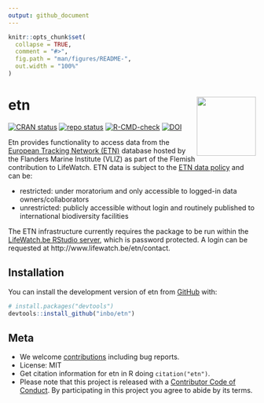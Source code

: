 ```yaml
---
output: github_document
---
```


<!-- README.md is generated from README.Rmd. Please edit that file -->

```r
knitr::opts_chunk$set(
  collapse = TRUE,
  comment = "#>",
  fig.path = "man/figures/README-",
  out.width = "100%"
)
```

# etn <img src="man/figures/logo.png" align="right" alt="" width="120">

<!-- badges: start -->
[![CRAN status](https://www.r-pkg.org/badges/version/etn)](https://CRAN.R-project.org/package=etn)
[![repo status](https://www.repostatus.org/badges/latest/active.svg)](https://www.repostatus.org/#active)
[![R-CMD-check](https://github.com/inbo/etn/actions/workflows/R-CMD-check.yaml/badge.svg)](https://github.com/inbo/etn/actions/workflows/R-CMD-check.yaml)
[![DOI](https://zenodo.org/badge/95901229.svg)](https://doi.org/10.5281/zenodo.15235747)
<!-- badges: end -->

Etn provides functionality to access data from the [European Tracking Network (ETN)](http://www.lifewatch.be/etn/) database hosted by the Flanders Marine Institute (VLIZ) as part of the Flemish contribution to LifeWatch. ETN data is subject to the [ETN data policy](http://www.lifewatch.be/etn/assets/docs/ETN-DataPolicy.pdf) and can be:
 
- restricted: under moratorium and only accessible to logged-in data owners/collaborators
- unrestricted: publicly accessible without login and routinely published to international biodiversity facilities
 
The ETN infrastructure currently requires the package to be run within the [LifeWatch.be RStudio server](http://rstudio.lifewatch.be/), which is password protected. A login can be requested at http://www.lifewatch.be/etn/contact.

## Installation

You can install the development version of etn from [GitHub](https://github.com/) with:

``` r
# install.packages("devtools")
devtools::install_github("inbo/etn")
```

## Meta

- We welcome [contributions](.github/CONTRIBUTING.md) including bug reports.
- License: MIT
- Get citation information for etn in R doing `citation("etn")`.
- Please note that this project is released with a [Contributor Code of Conduct](.github/CODE_OF_CONDUCT.md). By participating in this project you agree to abide by its terms.
